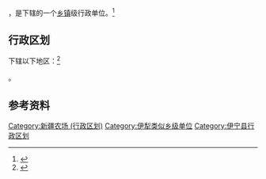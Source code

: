 {{中国乡级行政区|65/40/21/400/000}}

'''{{PAGENAMEBASE}}'''，是{{PRC admin/fullname|65/40/21/400/000|3}}下辖的一个[[乡镇|乡镇]]级行政单位。<ref>{{PRC admin/ref sgc|{{PRC admin/parent|65/40/21/400/000}}}}</ref>

== 行政区划 ==

{{PAGENAMEBASE}}下辖以下地区：<ref>{{PRC admin/ref sgc|65/40/21/400/000}}</ref>

{{PRC admin/children|65/40/21/400/000}}。

== 参考资料 ==

{{reflist}}

{{伊宁县行政区划}}
{{新疆行政区划小作品}}

[[Category:新疆农场_(行政区划)|Category:新疆农场 (行政区划)]]
[[Category:伊犁类似乡级单位|Category:伊犁类似乡级单位]]
[[Category:伊宁县行政区划|Category:伊宁县行政区划]]
